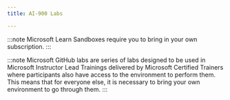 ```yaml
---
title: AI-900 Labs

---
```


<Tabs>
  <TabItem label="Microsoft Learn">

:::note 
Microsoft Learn Sandboxes require you to bring in your own subscription. 
:::


  <CardGrid>  
    <LinkCard title="Explore Automated Machine Learning in Azure Machine Learning" href="https://learn.microsoft.com/training/modules/fundamentals-machine-learning/10-exercise-auto-ml/?WT.mc_id=studentamb_165290" /> 
    <LinkCard title="Explore Azure AI Services" href="https://learn.microsoft.com/training/modules/fundamentals-azure-ai-services/6-exercise/?WT.mc_id=studentamb_165290" /> 
    <LinkCard title="Analyze images in Vision Studio" href="https://learn.microsoft.com/training/modules/analyze-images-computer-vision/4-exercise/?ns-enrollment-type=learningpath&ns-enrollment-id=learn.wwl.explore-computer-vision-microsoft-azure&WT.mc_id=studentamb_165290" /> 
    <LinkCard title="Detect faces in Vision Studio" href="https://learn.microsoft.com/training/modules/detect-analyze-faces/4-exercise/?ns-enrollment-type=learningpath&ns-enrollment-id=learn.wwl.explore-computer-vision-microsoft-azure&WT.mc_id=studentamb_165290" /> 
    <LinkCard title="Read text in Vision Studio" href="https://learn.microsoft.com/training/modules/read-text-computer-vision/4-read-text-computer-vision/?ns-enrollment-type=learningpath&ns-enrollment-id=learn.wwl.explore-computer-vision-microsoft-azure&WT.mc_id=studentamb_165290" /> 
    <LinkCard title="Analyze text with Language Studio" href="https://learn.microsoft.com/training/modules/analyze-text-with-text-analytics-service/4-exercise/?ns-enrollment-type=learningpath&ns-enrollment-id=learn.wwl.explore-natural-language-processing&WT.mc_id=studentamb_165290" /> 
    <LinkCard title="Use question answering with Language Studio" href="https://learn.microsoft.com/training/modules/build-faq-chatbot-qna-maker-azure-bot-service/4-exercise/?ns-enrollment-type=learningpath&ns-enrollment-id=learn.wwl.explore-natural-language-processing&WT.mc_id=studentamb_165290" /> 
    <LinkCard title="Use Conversational Language Understanding with Language Studio" href="https://learn.microsoft.com/training/modules/create-language-model-with-language-understanding/4-exercise-create-language-understanding-application/?ns-enrollment-type=learningpath&ns-enrollment-id=learn.wwl.explore-natural-language-processing&WT.mc_id=studentamb_165290" /> 
    <LinkCard title="Explore Speech Studio" href="https://learn.microsoft.com/training/modules/recognize-synthesize-speech/4-exercise-transcribe-speech-use-azure/?ns-enrollment-type=learningpath&ns-enrollment-id=learn.wwl.explore-natural-language-processing&WT.mc_id=studentamb_165290" /> 
    <LinkCard title="Explore Azure AI Translator" href="https://learn.microsoft.com/training/modules/translate-text-with-translation-service/3-exercise-translate-text-use-azure/?ns-enrollment-type=learningpath&ns-enrollment-id=learn.wwl.explore-natural-language-processing&WT.mc_id=studentamb_165290" /> 
    <LinkCard title="Extract form data in Document Intelligence Studio" href="https://learn.microsoft.com/training/modules/analyze-receipts-form-recognizer/4-exercise/?ns-enrollment-type=learningpath&ns-enrollment-id=learn.wwl.document-intelligence-knowledge-mining&WT.mc_id=studentamb_165290" /> 
    <LinkCard title="Explore an Azure AI Search index (UI)" href="https://learn.microsoft.com/training/modules/intro-to-azure-search/7-exercise/?ns-enrollment-type=learningpath&ns-enrollment-id=learn.wwl.document-intelligence-knowledge-mining&WT.mc_id=studentamb_165290" />
    <LinkCard title="Explore Microsoft Copilot" href="https://learn.microsoft.com/training/modules/fundamentals-generative-ai/7-exercise/?ns-enrollment-type=learningpath&ns-enrollment-id=learn.intro-generative-ai&WT.mc_id=studentamb_165290" />
    <LinkCard title="Explore the Azure AI Foundry portal" href="https://learn.microsoft.com/training/modules/introduction-to-azure-ai-studio/5-exercise-explore-ai-studio/?ns-enrollment-type=learningpath&ns-enrollment-id=learn.intro-generative-ai&WT.mc_id=studentamb_165290" />
    <LinkCard title="Explore content filters in Azure AI Studio" href="https://learn.microsoft.com/training/modules/responsible-ai-studio/7-exercise-content-filters/?ns-enrollment-type=learningpath&ns-enrollment-id=learn.intro-generative-ai&WT.mc_id=studentamb_165290" />
  </CardGrid>
  </TabItem>

  <TabItem label="Microsoft GitHub">

:::note 
Microsoft GitHub labs are series of labs designed to be used in Microsoft Instructor Lead Trainings delivered by Microsoft Certified Trainers where participants also have access to the environment to perform them. This means that for everyone else, it is necessary to bring your own environment to go through them. 
:::

  <CardGrid>
    <LinkCard title="Explore Automated Machine Learning in Azure Machine Learning" href="https://microsoftlearning.github.io/mslearn-ai-fundamentals/Instructions/Labs/01-machine-learning.html" /> 
    <LinkCard title="Explore Azure AI Services" href="https://microsoftlearning.github.io/mslearn-ai-fundamentals/Instructions/Labs/02-content-safety.html" /> 
    <LinkCard title="Analyze images in Vision Studio" href="https://microsoftlearning.github.io/mslearn-ai-fundamentals/Instructions/Labs/03-image-analysis.html" /> 
    <LinkCard title="Detect faces in Vision Studio​" href="https://microsoftlearning.github.io/mslearn-ai-fundamentals/Instructions/Labs/04-face.html" /> 
    <LinkCard title="Read text in Vision Studio​" href="https://microsoftlearning.github.io/mslearn-ai-fundamentals/Instructions/Labs/05-ocr.html" /> 
    <LinkCard title="Analyze text with Language Studio" href="https://microsoftlearning.github.io/mslearn-ai-fundamentals/Instructions/Labs/06-text-analysis.html" /> 
    <LinkCard title="Use Question Answering with Language Studio" href="https://microsoftlearning.github.io/mslearn-ai-fundamentals/Instructions/Labs/07-question-answering.html" /> 
    <LinkCard title="Use Conversational Language Understanding with Language Studio" href="https://microsoftlearning.github.io/mslearn-ai-fundamentals/Instructions/Labs/08-conversational-language-understanding.html" /> 
    <LinkCard title="Explore Speech Studio" href="https://microsoftlearning.github.io/mslearn-ai-fundamentals/Instructions/Labs/09-speech.html" /> 
    <LinkCard title="Extract form data in Document Intelligence Studio​" href="https://microsoftlearning.github.io/mslearn-ai-fundamentals/Instructions/Labs/10-document-intelligence.html" /> 
    <LinkCard title="Explore an Azure AI Search index (UI)" href="https://microsoftlearning.github.io/mslearn-ai-fundamentals/Instructions/Labs/11-ai-search.html" /> 
    <LinkCard title="Explore Copilot in Microsoft Edge" href="https://microsoftlearning.github.io/mslearn-ai-fundamentals/Instructions/Labs/12-generative-ai.html" /> 
    <LinkCard title="Explore Microsoft 365 Copilot" href="https://microsoftlearning.github.io/mslearn-ai-fundamentals/Instructions/Labs/12b-m365-copilot.html" /> 
    <LinkCard title="Explore Azure OpenAI Service" href="https://microsoftlearning.github.io/mslearn-ai-fundamentals/Instructions/Labs/13-azure-openai.html" /> 
    <LinkCard title="Explore content filters in Azure OpenAI" href="https://microsoftlearning.github.io/mslearn-ai-fundamentals/Instructions/Labs/14-azure-openai-content-filters.html" /> 
    <LinkCard title="Explore Azure AI Translator" href="https://microsoftlearning.github.io/mslearn-ai-fundamentals/Instructions/Labs/15-translation.html" /> 
  </CardGrid>
  </TabItem>

</Tabs>
